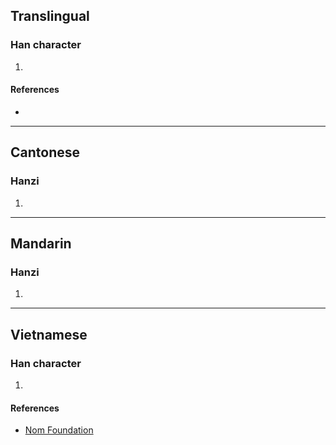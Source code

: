 {{character info/new}}
==Translingual==

===Han character===
{{Han char|rn=75|rad=木|as=11|sn=15|four=|canj=DILE|ids=⿰木康}}

# {{defn|Han|sort=木11}}

====References====
* {{Han ref|kx=0548.090|dkj=15388|dj=0935.270|hdz=21283.130|uh=69FA|ud=27130}}

----

==Cantonese==

===Hanzi===
{{yue-hanzi|jyut=[[hong1]]|y=hong1}}

# {{defn|lang=yue|sort=木11}}

----

==Mandarin==

===Hanzi===
{{cmn-hanzi|pin=[[kāng]] ([[kang1]])|wg=k'ang<sup>1</sup>}}

# {{defn|lang=cmn|sort=木11}}

----

==Vietnamese==

===Han character===
{{vi-readings|rs=木11|hanviet=[[khang]], [[săng]]}}

# {{defn|lang=vi|sort=木11}}

====References====
* [http://nomfoundation.org/common/nom_details.php?codepoint=69fa Nom Foundation]